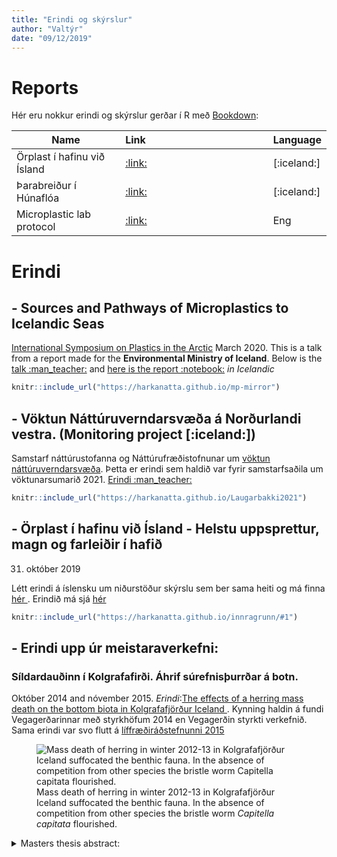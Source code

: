 ```yaml
---
title: "Erindi og skýrslur"
author: "Valtýr"
date: "09/12/2019"
---
```


# Reports
Hér eru nokkur erindi og skýrslur gerðar í R með [Bookdown](https://bookdown.org/):


| Name          | Link               | Language
| ----------------- |:----------------------- |:-----
| Örplast í hafinu við Ísland    | [:link:][Mp-report]      |[:iceland:]
| Þarabreiður í Húnaflóa                                   | [:link:][Kelp-report]     |[:iceland:]
| Microplastic lab protocol                       | [:link:][MP-protocol]     |Eng

[Mp-report]: https://harkanatta.github.io/orplastskyrslaUAR/
[Kelp-report]: https://harkanatta.github.io/ssnv_trident/
[MP-protocol]: https://harkanatta.github.io/MPprotocol/

# Erindi

## - Sources and Pathways of Microplastics to Icelandic Seas
[International Symposium on Plastics in the Arctic](https://www.arcticplastics2020.is/index.php/en/) March 2020.
This is a talk from a report made for the **Environmental Ministry of Iceland**. Below is the [talk :man_teacher:]("https://harkanatta.github.io/mp-mirror") and [here is the report :notebook:](https://harkanatta.github.io/orplastskyrslaUAR/) *in Icelandic* 

```r
knitr::include_url("https://harkanatta.github.io/mp-mirror")
```

## - Vöktun Náttúruverndarsvæða á Norðurlandi vestra. (Monitoring project [:iceland:])
Samstarf náttúrustofanna og Náttúrufræðistofnunar um [vöktun náttúruverndarsvæða](https://www.ni.is/greinar/voktun-natturuverndarsvaeda). Þetta er erindi sem haldið var fyrir samstarfsaðila um vöktunarsumarið 2021.
[Erindi :man_teacher:]("https://harkanatta.github.io/mp-mirror")

```r
knitr::include_url("https://harkanatta.github.io/Laugarbakki2021")
```

## - Örplast í hafinu við Ísland - Helstu uppsprettur, magn og farleiðir í hafið
31. október 2019

Létt erindi á íslensku um niðurstöður skýrslu sem ber sama heiti og má finna [hér <i class="fas fa-book"></i>](https://harkanatta.github.io/orplastskyrslaUAR/). Erindið má sjá [hér <i class="fas fa-chalkboard-teacher"></i>](https://harkanatta.github.io/innragrunn)

```r
knitr::include_url("https://harkanatta.github.io/innragrunn/#1")
```

## - Erindi upp úr meistaraverkefni:
### Síldardauðinn í Kolgrafafirði. Áhrif súrefnisþurrðar á botn.
Október 2014 and nóvember 2015. *Erindi*:[The effects of a herring mass death on the bottom biota in Kolgrafafjörður Iceland <i class="fas fa-chalkboard-teacher"></i>](http://www.vegagerdin.is/vefur2.nsf/c16a923a6485025d0025793b003db0e2/b81be193196d902500257d85004e57c2/$FILE/1630%20ValtyrSigurdsson1630.pdf).
Kynning haldin á fundi Vegagerðarinnar með styrkhöfum 2014 en Vegagerðin styrkti verkefnið. Sama erindi var svo flutt á [líffræðiráðstefnunni 2015](https://biologia.is/liffraediradstefnan-2015/dagskra/)

![Mass death of herring in winter 2012-13 in Kolgrafafjörður Iceland suffocated the benthic fauna. In the absence of competition from other species the bristle worm *Capitella capitata* flourished.](https://raw.githubusercontent.com/harkanatta/blogg/master/static/img/capitata.jpeg)



<details>
  <summary>Masters thesis abstract:</summary>
> The overwintering Atlantic herring *Clupea harengus*, off the coast of the Snæfellsnes peninsula, Iceland, has had a large impact on the marine ecosystem of the southern Breiðafjörður bay. In winter 2012 - 2013, over 50,000 tonnes of herring succumbed to oxygen depletion in a large scale die-off in the shallow silled fjord Kolgrafafjörður. Around 20,000 tonnes of dead herring accumulated on the seafloor and subsequently some of the benthic biota washed ashore. The effects of the oxygen depleted conditions, caused by the organic material, on benthic infaunal communities were assessed with bottom grab sampling. The results were compared with those from a similar study made in 1999 as part of an environmental assessment prior to construction of a bridge crossing the fjord. Data indicated lowered biodiversity and dominance of the polychaete *Capitella capitata*, in contrast to a species rich fauna in the area in 1999 (where only a single *C. capitata* specimen was found). Over 77,000 individuals/m² of *C. capitata* were recorded at one station in 2013. This species is particularly associated with disturbed or polluted sediments.
Similar conditions have not been documented in Iceland before but the impact of a 500 tonne herring death on the benthic fauna of a small fjord in North Norway lasted for approximately three years. Another study on the effects of a smaller scale herring death was conducted at another location in southern Breiðafjörður bay. There, the catch of amphipod traps, baited for epifaunal lysianassids, indicated that the scavenging amphipod *Anonyx sarsi* avoided sources of organic pollution.

![The scavenging amphipod *Anonyx sarsi*.](https://raw.githubusercontent.com/harkanatta/blogg/master/static/img/anonyxsarsi.jpeg)

</details>


